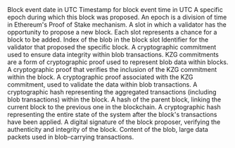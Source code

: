 <ParamField path="block_date">
Block event date in UTC
</ParamField>
<ParamField path="block_time">
Timestamp for block event time in UTC
</ParamField>
<ParamField path="block_epoch">
A specific epoch during which this block was proposed. An epoch is a division of time in Ethereum&#x27;s Proof of Stake mechanism.
</ParamField>
<ParamField path="block_slot">
A slot in which a validator has the opportunity to propose a new block. Each slot represents a chance for a block to be added.
</ParamField>
<ParamField path="index">
Index of the blob in the block slot
</ParamField>
<ParamField path="proposer_index">
Identifier for the validator that proposed the specific block.
</ParamField>
<ParamField path="kzg_commitment">
A cryptographic commitment used to ensure data integrity within blob transactions. KZG commitments are a form of cryptographic proof used to represent blob data within blocks.
</ParamField>
<ParamField path="kzg_commitment_inclusion_proof">
A cryptographic proof that verifies the inclusion of the KZG commitment within the block.
</ParamField>
<ParamField path="kzg_proof">
A cryptographic proof associated with the KZG commitment, used to validate the data within blob transactions.
</ParamField>
<ParamField path="body_root">
A cryptographic hash representing the aggregated transactions (including blob transactions) within the block.
</ParamField>
<ParamField path="parent_root">
A hash of the parent block, linking the current block to the previous one in the blockchain.
</ParamField>
<ParamField path="state_root">
A cryptographic hash representing the entire state of the system after the block&#x27;s transactions have been applied.
</ParamField>
<ParamField path="signature">
A digital signature of the block proposer, verifying the authenticity and integrity of the block.
</ParamField>
<ParamField path="blob">
Content of the blob, large data packets used in blob-carrying transactions.
</ParamField>
